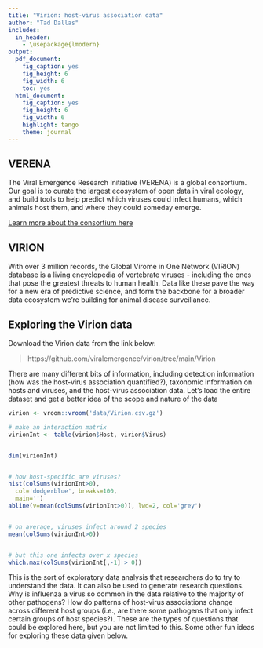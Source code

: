 ```yaml
---
title: "Virion: host-virus association data"
author: "Tad Dallas"
includes:
  in_header:
    - \usepackage{lmodern}
output:
  pdf_document:
    fig_caption: yes
    fig_height: 6
    fig_width: 6
    toc: yes
  html_document:
    fig_caption: yes
    fig_height: 6
    fig_width: 6
    highlight: tango
    theme: journal
---
```






## VERENA

The Viral Emergence Research Initiative (VERENA) is a global consortium. Our goal is to curate the largest ecosystem of open data in viral ecology, and build tools to help predict which viruses could infect humans, which animals host them, and where they could someday emerge.


[Learn more about the consortium here](https://www.viralemergence.org/)




## VIRION

With over 3 million records, the Global Virome in One Network (VIRION) database is a living encyclopedia of vertebrate viruses - including the ones that pose the greatest threats to human health. Data like these pave the way for a new era of predictive science, and form the backbone for a broader data ecosystem we’re building for animal disease surveillance.





## Exploring the Virion data


Download the Virion data from the link below:

>  https://github.com/viralemergence/virion/tree/main/Virion


There are many different bits of information, including detection information (how was the host-virus association quantified?), taxonomic information on hosts and viruses, and the host-virus association data. Let's load the entire dataset and get a better idea of the scope and nature of the data

```r

virion <- vroom::vroom('data/Virion.csv.gz')

# make an interaction matrix
virionInt <- table(virion$Host, virion$Virus)


dim(virionInt)


# how host-specific are viruses?
hist(colSums(virionInt>0), 
  col='dodgerblue', breaks=100, 
  main='')
abline(v=mean(colSums(virionInt>0)), lwd=2, col='grey')


# on average, viruses infect around 2 species
mean(colSums(virionInt>0))


# but this one infects over x species
which.max(colSums(virionInt[,-1] > 0))

```

This is the sort of exploratory data analysis that researchers do to try to understand the data. It can also be used to generate research questions. Why is influenza a virus so common in the data relative to the majority of other pathogens? How do patterns of host-virus associations change across different host groups (i.e., are there some pathogens that only infect certain groups of host species?). These are the types of questions that could be explored here, but you are not limited to this. Some other fun ideas for exploring these data given below.























